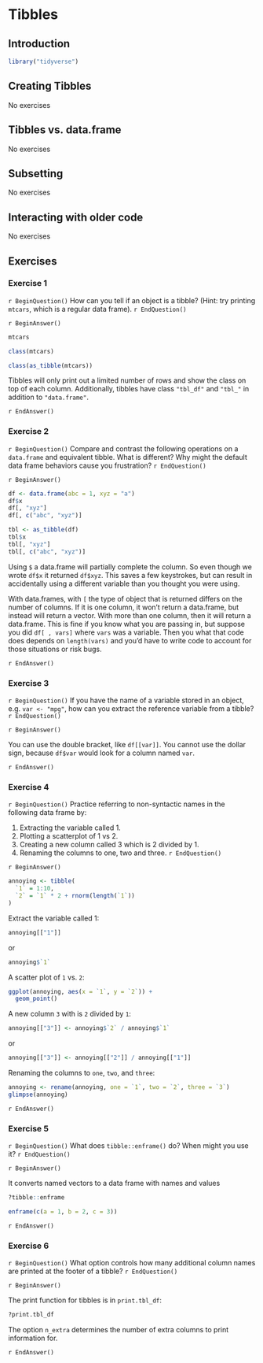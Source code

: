 # Tibbles

## Introduction

```r
library("tidyverse")
```

## Creating Tibbles

No exercises

## Tibbles vs. data.frame

No exercises

## Subsetting

No exercises

## Interacting with older code

No exercises

## Exercises

### Exercise 1 {.exercise}


`r BeginQuestion()`
How can you tell if an object is a tibble? (Hint: try printing `mtcars`, which is a regular data frame).
`r EndQuestion()`


`r BeginAnswer()`

```r
mtcars
```

```r
class(mtcars)
```

```r
class(as_tibble(mtcars))
```

Tibbles will only print out a limited number of rows and show the class on top of each column. Additionally, tibbles have class `"tbl_df"` and `"tbl_"` in addition to `"data.frame"`.

`r EndAnswer()`

### Exercise 2 {.exercise}


`r BeginQuestion()`
Compare and contrast the following operations on a `data.frame` and equivalent tibble. What is different? Why might the default data frame behaviors cause you frustration?
`r EndQuestion()`


`r BeginAnswer()`

```r
df <- data.frame(abc = 1, xyz = "a")
df$x
df[, "xyz"]
df[, c("abc", "xyz")]
```

```r
tbl <- as_tibble(df)
tbl$x
tbl[, "xyz"]
tbl[, c("abc", "xyz")]
```

Using `$` a data.frame will partially complete the column. So even though we wrote `df$x` it returned `df$xyz`. This saves a few keystrokes, but can result in accidentally using a different variable than you thought you were using.

With data.frames, with `[` the type of object that is returned differs on the number of columns. If it is one column, it won't return a data.frame, but instead will return a vector. With more than one column, then it will return a data.frame. This is fine if you know what you are passing in, but suppose you did `df[ , vars]` where `vars` was a variable. Then you what that code does depends on `length(vars)` and you'd have to write code to account for those situations or risk bugs.

`r EndAnswer()`

### Exercise 3 {.exercise}


`r BeginQuestion()`
If you have the name of a variable stored in an object, e.g. `var <- "mpg"`, how can you extract the reference variable from a tibble?
`r EndQuestion()`


`r BeginAnswer()`

You can use the double bracket, like `df[[var]]`. You cannot use the dollar sign, because `df$var` would look for a column named `var`. 

`r EndAnswer()`

### Exercise 4 {.exercise}


`r BeginQuestion()`
Practice referring to non-syntactic names in the following data frame by:

1. Extracting the variable called 1.
2. Plotting a scatterplot of 1 vs 2.
3. Creating a new column called 3 which is 2 divided by 1.
4. Renaming the columns to one, two and three.
`r EndQuestion()`


`r BeginAnswer()`


```r
annoying <- tibble(
  `1` = 1:10,
  `2` = `1` * 2 + rnorm(length(`1`))
)
```

Extract the variable called 1:
```r
annoying[["1"]]
```
or
```r
annoying$`1`
```

A scatter plot of `1` vs. `2`:
```r
ggplot(annoying, aes(x = `1`, y = `2`)) +
  geom_point()
```

A new column `3` with is `2` divided by `1`:
```r
annoying[["3"]] <- annoying$`2` / annoying$`1`
```
or
```r
annoying[["3"]] <- annoying[["2"]] / annoying[["1"]]
```


Renaming the columns to `one`, `two`, and `three`:
```r
annoying <- rename(annoying, one = `1`, two = `2`, three = `3`)
glimpse(annoying)
```

`r EndAnswer()`

### Exercise 5 {.exercise}


`r BeginQuestion()`
What does `tibble::enframe()` do? When might you use it?
`r EndQuestion()`


`r BeginAnswer()`

It converts named vectors to a data frame with names and values
```r
?tibble::enframe
```

```r
enframe(c(a = 1, b = 2, c = 3))
```


`r EndAnswer()`

### Exercise 6 {.exercise}


`r BeginQuestion()`
What option controls how many additional column names are printed at the footer of a tibble?
`r EndQuestion()`


`r BeginAnswer()`

The print function for tibbles is in `print.tbl_df`:
```r
?print.tbl_df
```
The option `n_extra` determines the number of extra columns to print information for.


`r EndAnswer()`

